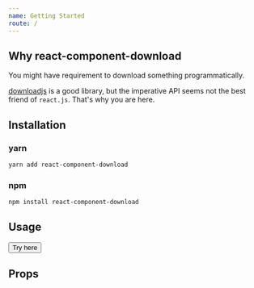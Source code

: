 ```yaml
---
name: Getting Started
route: /
---
```



## Why react-component-download

You might have requirement to download something programmatically.

[downloadjs](https://github.com/rndme/download) is a good library, but the imperative API seems not the best friend of `react.js`. That's why you are here.

## Installation

### yarn

```bash
yarn add react-component-download
```

### npm

```bash
npm install react-component-download
```

## Usage

<Playground>
  <RcDownload
    url="https://leftstick.github.io/react-component-download/public/example.txt"
    responseType="blob"
    fileName="test.txt"
    fileMIMEType="text/plain"
  >
    <button>Try here</button>
  </RcDownload>
</Playground>

## Props

<PropsTable of={RcDownload} />
